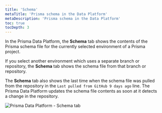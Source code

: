 ```yaml
---
title: 'Schema'
metaTitle: 'Prisma schema in the Data Platform'
metaDescription: 'Prisma schema in the Data Platform'
toc: true
tocDepth: 3
---
```


<TopBlock>

In the Prisma Data Platform, the **Schema** tab shows the contents of the Prisma schema file for the currently selected environment of a Prisma project.

If you select another environment which uses a separate branch or repository, the **Schema** tab shows the schema file from that branch or repository.

The **Schema** tab also shows the last time when the schema file was pulled from the repository in the `Last pulled from GitHub 9 days ago` line. The Prisma Data Platform updates the schema file contents as soon at it detects a change in the repository.

![Prisma Data Platform - Schema tab](pdp-schema-tab-overview.png)

</TopBlock>
